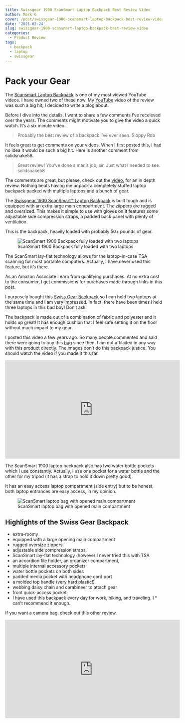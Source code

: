 ```yaml
---
title: Swissgear 1900 ScanSmart Laptop Backpack Best Review Video
author: Mark G
cover: /post/swissgear-1900-scansmart-laptop-backpack-best-review-video.en_files/swiss-gear-backpack.png
date: '2021-02-24'
slug: swissgear-1900-scansmart-laptop-backpack-best-review-video
categories:
  - Product Review
tags:
  - backpack
  - laptop
  - swissgear
---
```


# Pack your Gear

The [Scansmart Laptop Backpack](https://amzn.to/2Ep4uez) is one of my most viewed YouTube videos. I have owned two of these now. My [YouTube](https://youtu.be/VTTnRMyFkB8) video of the review was such a big hit, I decided to write a blog about. 

Before I dive into the details, I want to share a few comments I've receieved over the years. The comments might motivate you to give the video a quick watch. It's a six minute video. 

<blockquote class="tweet-this">
<p>
Probably the best review of a backpack I've ever seen.
<span>Sloppy Rob</span>
</p>
</blockquote>

It feels great to get comments on your videos. When I first posted this, I had no idea it would be such a big hit. Here is another comment from solidsnake58.

<blockquote class="tweet-this">
<p>
Great review!  You've done a man's job, sir.  Just what I needed to see.
<span>solidsnake58</span>
</p>
</blockquote> 

The comments are great, but please, check out the [video.](https://youtu.be/VTTnRMyFkB8) for an in depth review. Nothing beats having me unpack a completely stuffed laptop backpack packed with multiple laptops and a bunch of gear.  

The [Swissgear 1900 ScanSmart™ Laptop Backpack](https://amzn.to/2Ep4uez) is built tough and is equipped with an extra large main compartment. The ziippers are rugged and oversized. This makes it simple to use with gloves on.It features some adjustable side compression straps, a padded back panel with plenty of ventilation.

This is the backpack, heavily loaded with probably 50+ pounds of gear. 

![ScanSmart 1900 Backpack fully loaded with two laptops](/post/2021-02-24-swissgear-1900-scansmart-laptop-backpack-best-review-video.en_files/scansmart backpack 1900.jpg)

The ScanSmart lay-flat technology allows for the laptop-in-case TSA scanning for most portable computers. Actually, I have never used this feature, but it's there.

<p id="border_amazon">As an Amazon Associate I earn from qualifying purchases. At no extra cost to the consumer, I get commissions for purchases made through links in this post.</p>

I purposely bought this [Swiss Gear Backpack](https://amzn.to/2Ep4uez) so I can hold two laptops at the same time and I am very impressed. In fact, there have been times I held three laptops in this bad boy! Don't ask!

The backpack is made out of a combination of fabric and polyester and it holds up great! It has enough cushion that I feel safe setting it on the floor without much impact to my gear. 

I posted this video a few years ago. So many people commented and said there were going to buy this [bag](https://amzn.to/2Ep4uez) since then. I am not affilaited in any way with this product directly. The images don't do this backpack justice. You should watch the video if you made it this far. 

<iframe width="560" height="315" src="https://www.youtube.com/embed/VTTnRMyFkB8" frameborder="0" allow="accelerometer; autoplay; clipboard-write; encrypted-media; gyroscope; picture-in-picture" allowfullscreen></iframe>

The ScanSmart 1900 laptop backpack also has two water bottle pockets which I use constantly. Actually, I use one pocket for a water bottle and the other for my tripod (it has a strap to hold it down pretty good).

It has an easy access laptop compartment (side entry) but to be honest, both laptop entrances are easy access, in my opinion. 

![ScanSmart laptop bag with opened main compartment](/post/2021-02-24-swissgear-1900-scansmart-laptop-backpack-best-review-video.en_files/ScanSmart Laptop Bag Opened Main Compartment.jpg)

## Highlights of the Swiss Gear Backpack

*  extra-roomy
*  equipped with a large opening main compartment
*  rugged oversize zippers
*  adjustable side compression straps,
*  ScanSmart lay-flat technology (however I never tried this with TSA
*  an accordion file holder, an organizer compartment,
*  multiple internal accessory pockets
*  water bottle pockets on both sides
*  padded media pocket with headphone cord port
*  a molded top handle (very hard plastic!)
*  webbing daisy chain and carabineer to attach gear
*  front quick-access pocket
*  I have used this backpack every day for work, hiking, and traveling. I *  can't recommend it enough. 

If you want a camera bag, check out this other review.

<iframe width="560" height="315" src="https://www.youtube.com/embed/RHHsPuBd6CA" frameborder="0" allow="accelerometer; autoplay; clipboard-write; encrypted-media; gyroscope; picture-in-picture" allowfullscreen></iframe>